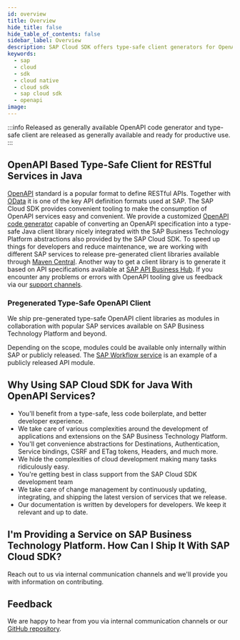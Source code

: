 ```yaml
---
id: overview
title: Overview
hide_title: false
hide_table_of_contents: false
sidebar_label: Overview
description: SAP Cloud SDK offers type-safe client generators for OpenAPI services
keywords:
  - sap
  - cloud
  - sdk
  - cloud native
  - cloud sdk
  - sap cloud sdk
  - openapi
image:
---
```


:::info Released as generally available
OpenAPI code generator and type-safe client are released as generally available and ready for productive use.
:::

## OpenAPI Based Type-Safe Client for RESTful Services in Java

[OpenAPI](https://www.openapis.org/) standard is a popular format to define RESTful APIs. Together with [OData](../odata/overview.mdx) it is one of the key API definition formats used at SAP. The SAP Cloud SDK provides convenient tooling to make the consumption of OpenAPI services easy and convenient. We provide a customized [OpenAPI code generator]( ../ ) capable of converting an OpenAPI specification into a type-safe Java client library nicely integrated with the SAP Business Technology Platform abstractions also provided by the SAP Cloud SDK. To speed up things for developers and reduce maintenance, we are working with different SAP services to release pre-generated client libraries available through [Maven Central](https://search.maven.org/search?q=g:com.sap.cloud.sdk*). Another way to get a client library is to generate it based on API specifications available at [SAP API Business Hub](https://api.sap.com/). If you encounter any problems or errors with OpenAPI tooling give us feedback via our [support channels](../../../overview/support.mdx).

### Pregenerated Type-Safe OpenAPI Client

We ship pre-generated type-safe OpenAPI client libraries as modules in collaboration with popular SAP services available on SAP Business Technology Platform and beyond.

Depending on the scope, modules could be available only internally within SAP or publicly released.
The [SAP Workflow service](clients/scp-workflow-rest-api) is an example of a publicly released API module.

## Why Using SAP Cloud SDK for Java With OpenAPI Services?

- You'll benefit from a type-safe, less code boilerplate, and better developer experience.
- We take care of various complexities around the development of applications and extensions on the SAP Business Technology Platform.
- You'll get convenience abstractions for Destinations, Authentication, Service bindings, CSRF and ETag tokens, Headers, and much more.
- We hide the complexities of cloud development making many tasks ridiculously easy.
- You're getting best in class support from the SAP Cloud SDK development team
- We take care of change management by continuously updating, integrating, and shipping the latest version of services that we release.
- Our documentation is written by developers for developers.
We keep it relevant and up to date.

## I'm Providing a Service on SAP Business Technology Platform. How Can I Ship It With SAP Cloud SDK?

Reach out to us via internal communication channels and we'll provide you with information on contributing.

## Feedback

We are happy to hear from you via internal communication channels or our [GitHub repository](https://github.com/SAP/cloud-sdk/issues/new/choose).
